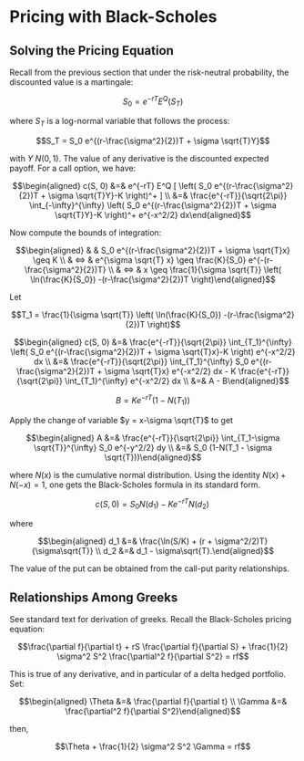 # Pricing with Black-Scholes

Solving the Pricing Equation
----------------------------

Recall from the previous section that under the risk-neutral
probability, the discounted value is a martingale:

$$S_0 = e^{-rT} E^Q(S_T)$$

where $S_T$ is a log-normal variable that follows the process:

$$S_T = S_0 e^{(r-\frac{\sigma^2}{2})T + \sigma \sqrt{T}Y}$$

with $Y ~ N(0,1)$. The value of any derivative is the discounted
expected payoff. For a call option, we have:

$$\begin{aligned}
    c(S, 0) &=& e^{-rT} E^Q [ \left( S_0 e^{(r-\frac{\sigma^2}{2})T + \sigma \sqrt{T}Y}-K \right)^+ ] \\
    &=& \frac{e^{-rT}}{\sqrt{2\pi}} \int_{-\infty}^{\infty} \left( S_0 e^{(r-\frac{\sigma^2}{2})T + \sigma \sqrt{T}Y}-K \right)^+ e^{-x^2/2} dx\end{aligned}$$

Now compute the bounds of integration:

$$\begin{aligned}
    & & S_0 e^{(r-\frac{\sigma^2}{2})T + \sigma \sqrt{T}x} \geq K \\
    & <=> & e^{\sigma \sqrt{T} x} \geq \frac{K}{S_0} e^{-(r-\frac{\sigma^2}{2})T} \\
    & <=> & x \geq \frac{1}{\sigma \sqrt{T}} \left( \ln(\frac{K}{S_0}) -(r-\frac{\sigma^2}{2})T \right)\end{aligned}$$

Let

$$T_1 = \frac{1}{\sigma \sqrt{T}} \left( \ln(\frac{K}{S_0}) -(r-\frac{\sigma^2}{2})T \right)$$

$$\begin{aligned}
    c(S, 0) &=&  \frac{e^{-rT}}{\sqrt{2\pi}} \int_{T_1}^{\infty} \left( S_0 e^{(r-\frac{\sigma^2}{2})T + \sigma \sqrt{T}x}-K \right) e^{-x^2/2} dx \\
    &=& \frac{e^{-rT}}{\sqrt{2\pi}} \int_{T_1}^{\infty} S_0 e^{(r-\frac{\sigma^2}{2})T + \sigma \sqrt{T}x} e^{-x^2/2} dx - K  \frac{e^{-rT}}{\sqrt{2\pi}} \int_{T_1}^{\infty}  e^{-x^2/2} dx \\
    &=& A - B\end{aligned}$$

$$B = K e^{-rT} (1-N(T_1))$$

Apply the change of variable $y = x-\sigma \sqrt{T}$ to get

$$\begin{aligned}
    A &=&  \frac{e^{-rT}}{\sqrt{2\pi}} \int_{T_1-\sigma \sqrt{T}}^{\infty} S_0 e^{-y^2/2} dy \\
      &=& S_0 (1-N(T_1 - \sigma \sqrt{T}))\end{aligned}$$

where $N(x)$ is the cumulative normal distribution. Using the identity
$N(x)+N(-x)=1$, one gets the Black-Scholes formula in its standard form.

$$c(S,0) = S_0N(d_1) - Ke^{-rT}N(d_2) \,$$

where

$$\begin{aligned}
    d_1 &=& \frac{\ln(S/K) + (r + \sigma^2/2)T}{\sigma\sqrt{T}} \\
    d_2 &=& d_1 - \sigma\sqrt{T}.\end{aligned}$$

The value of the put can be obtained from the call-put parity
relationships.

Relationships Among Greeks
--------------------------

See standard text for derivation of greeks. Recall the Black-Scholes
pricing equation:

$$\frac{\partial f}{\partial t} + rS 
    \frac{\partial f}{\partial S} + 
    \frac{1}{2} \sigma^2 S^2 
    \frac{\partial^2 f}{\partial S^2} = rf$$

This is true of any derivative, and in particular of a delta hedged
portfolio. Set:

$$\begin{aligned}
    \Theta &=& \frac{\partial f}{\partial t} \\
    \Gamma &=& \frac{\partial^2 f}{\partial S^2}\end{aligned}$$

then,

$$\Theta + \frac{1}{2} \sigma^2 S^2 \Gamma = rf$$
